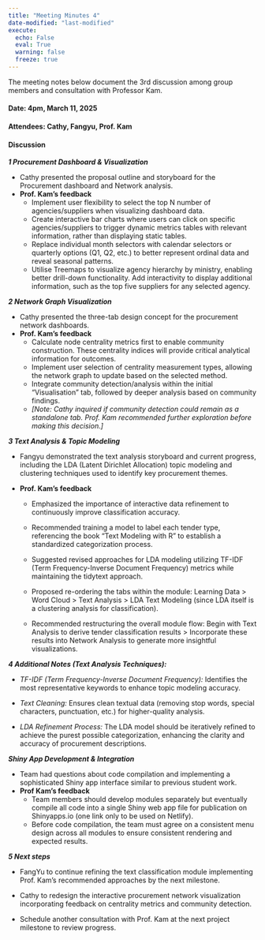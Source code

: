 ```yaml
---
title: "Meeting Minutes 4"
date-modified: "last-modified"
execute:
  echo: False
  eval: True
  warning: false
  freeze: true
---
```


The meeting notes below document the 3rd discussion among group members and consultation with Professor Kam.

#### **Date: 4pm, March 11, 2025**

#### **Attendees:** Cathy, Fangyu, Prof. Kam

#### **Discussion**

***1 Procurement Dashboard & Visualization***

-   Cathy presented the proposal outline and storyboard for the Procurement dashboard and Network analysis.
-   **Prof. Kam's feedback**
    -   Implement user flexibility to select the top N number of agencies/suppliers when visualizing dashboard data.
    -   Create interactive bar charts where users can click on specific agencies/suppliers to trigger dynamic metrics tables with relevant information, rather than displaying static tables.
    -   Replace individual month selectors with calendar selectors or quarterly options (Q1, Q2, etc.) to better represent ordinal data and reveal seasonal patterns.
    -   Utilise Treemaps to visualize agency hierarchy by ministry, enabling better drill-down functionality. Add interactivity to display additional information, such as the top five suppliers for any selected agency.

***2 Network Graph Visualization***

-   Cathy presented the three-tab design concept for the procurement network dashboards.
-   **Prof. Kam's feedback**
    -   Calculate node centrality metrics first to enable community construction. These centrality indices will provide critical analytical information for outcomes.
    -   Implement user selection of centrality measurement types, allowing the network graph to update based on the selected method.
    -   Integrate community detection/analysis within the initial "Visualisation" tab, followed by deeper analysis based on community findings.
    -   *\[Note: Cathy inquired if community detection could remain as a standalone tab. Prof. Kam recommended further exploration before making this decision.\]*

***3 Text Analysis & Topic Modeling***

-   Fangyu demonstrated the text analysis storyboard and current progress, including the LDA (Latent Dirichlet Allocation) topic modeling and clustering techniques used to identify key procurement themes.

-   **Prof. Kam's feedback**

    -   Emphasized the importance of interactive data refinement to continuously improve classification accuracy.

    -   Recommended training a model to label each tender type, referencing the book "Text Modeling with R" to establish a standardized categorization process.

    -   Suggested revised approaches for LDA modeling utilizing TF-IDF (Term Frequency-Inverse Document Frequency) metrics while maintaining the tidytext approach.

    -   Proposed re-ordering the tabs within the module: Learning Data \> Word Cloud \> Text Analysis \> LDA Text Modeling (since LDA itself is a clustering analysis for classification).

    -   Recommended restructuring the overall module flow: Begin with Text Analysis to derive tender classification results \> Incorporate these results into Network Analysis to generate more insightful visualizations.

***4 Additional Notes (Text Analysis Techniques):***

-   *TF-IDF (Term Frequency-Inverse Document Frequency):* Identifies the most representative keywords to enhance topic modeling accuracy.

-   *Text Cleaning:* Ensures clean textual data (removing stop words, special characters, punctuation, etc.) for higher-quality analysis.

-   *LDA Refinement Process:* The LDA model should be iteratively refined to achieve the purest possible categorization, enhancing the clarity and accuracy of procurement descriptions.

***Shiny App Development & Integration***

-   Team had questions about code compilation and implementing a sophisticated Shiny app interface similar to previous student work.
-   **Prof Kam’s feedback**
    -   Team members should develop modules separately but eventually compile all code into a single Shiny web app file for publication on Shinyapps.io (one link only to be used on Netlify).
    -   Before code compilation, the team must agree on a consistent menu design across all modules to ensure consistent rendering and expected results.

***5 Next steps***

-   FangYu to continue refining the text classification module implementing Prof. Kam's recommended approaches by the next milestone.

-   Cathy to redesign the interactive procurement network visualization incorporating feedback on centrality metrics and community detection.

<!-- -->

-   Schedule another consultation with Prof. Kam at the next project milestone to review progress.
